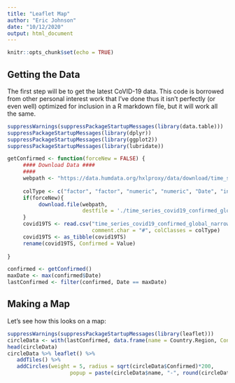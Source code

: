 ```yaml
---
title: "Leaflet Map"
author: "Eric Johnson"
date: "10/12/2020"
output: html_document
---
```


```r
knitr::opts_chunk$set(echo = TRUE)

```

## Getting the Data

The first step will be to get the latest CoVID-19 data. This code is borrowed from other 
personal interest work that I've done thus it isn't perfectly (or even well) optimized for
inclusion in a R markdown file, but it will work all the same.

```r
suppressWarnings(suppressPackageStartupMessages(library(data.table)))
suppressPackageStartupMessages(library(dplyr))
suppressPackageStartupMessages(library(ggplot2))
suppressPackageStartupMessages(library(lubridate))

getConfirmed <- function(forceNew = FALSE) {
     #### Download Data ####
     #### 
     webpath <- "https://data.humdata.org/hxlproxy/data/download/time_series_covid19_confirmed_global_narrow.csv?dest=data_edit&filter01=explode&explode-header-att01=date&explode-value-att01=value&filter02=rename&rename-oldtag02=%23affected%2Bdate&rename-newtag02=%23date&rename-header02=Date&filter03=rename&rename-oldtag03=%23affected%2Bvalue&rename-newtag03=%23affected%2Binfected%2Bvalue%2Bnum&rename-header03=Value&filter04=clean&clean-date-tags04=%23date&filter05=sort&sort-tags05=%23date&sort-reverse05=on&filter06=sort&sort-tags06=%23country%2Bname%2C%23adm1%2Bname&tagger-match-all=on&tagger-default-tag=%23affected%2Blabel&tagger-01-header=province%2Fstate&tagger-01-tag=%23adm1%2Bname&tagger-02-header=country%2Fregion&tagger-02-tag=%23country%2Bname&tagger-03-header=lat&tagger-03-tag=%23geo%2Blat&tagger-04-header=long&tagger-04-tag=%23geo%2Blon&header-row=1&url=https%3A%2F%2Fraw.githubusercontent.com%2FCSSEGISandData%2FCOVID-19%2Fmaster%2Fcsse_covid_19_data%2Fcsse_covid_19_time_series%2Ftime_series_covid19_confirmed_global.csv"
     
     colType <- c("factor", "factor", "numeric", "numeric", "Date", "integer")
     if(forceNew){ 
          download.file(webpath, 
                        destfile = './time_series_covid19_confirmed_global_narrow.csv', mode='wb') 
     }
     covid19TS <- read.csv("time_series_covid19_confirmed_global_narrow.csv", 
                           comment.char = "#", colClasses = colType)
     covid19TS <- as_tibble(covid19TS)
     rename(covid19TS, Confirmed = Value)
     
}

confirmed <- getConfirmed()
maxDate <- max(confirmed$Date)
lastConfirmed <- filter(confirmed, Date == maxDate)
```

## Making a Map

Let's see how this looks on a map:

```r
suppressWarnings(suppressPackageStartupMessages(library(leaflet)))
circleData <- with(lastConfirmed, data.frame(name = Country.Region, Confirmed = Confirmed, lat = Lat, lng = Long))
head(circleData)
circleData %>% leaflet() %>% 
   addTiles() %>%
   addCircles(weight = 5, radius = sqrt(circleData$Confirmed)*200, 
                    popup = paste(circleData$name, "-", round(circleData$Confirmed,-3)/1e6, "M"))
```

